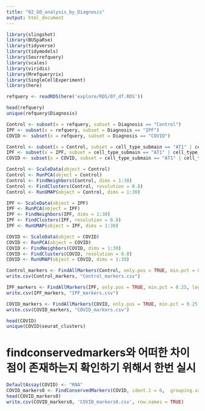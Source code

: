 ```yaml
---
title: "02_GO_analysis_by_Diagnosis"
output: html_document
---
```


```r
library(slingshot)
library(BUSpaRse)
library(tidyverse)
library(tidymodels)
library(Seurrefquery)
library(scales)
library(viridis)
library(Mrefqueryrix)
library(SingleCellExperiment)
library(here)
```

```r
refquery <- readRDS(here('explore/RDS/07_df.RDS'))
```

```r
head(refquery)
unique(refquery$Diagnosis)
```

```r
Control <- subset(x = refquery, subset = Diagnosis == "Control")
IPF <- subset(x = refquery, subset = Diagnosis == "IPF")
COVID <- subset(x = refquery, subset = Diagnosis == "COVID")
```

```r
Control <- subset(x = Control, subset = cell_type_submain == "AT1" | cell_type_submain == "AT2")
IPF <- subset(x = IPF, subset = cell_type_submain == "AT1" | cell_type_submain == "AT2")
COVID <- subset(x = COVID, subset = cell_type_submain == "AT1" | cell_type_submain == "AT2")
```

```r
Control <- ScaleData(object = Control)
Control <- RunPCA(object = Control)
Control <- FindNeighbors(Control, dims = 1:30)
Control <- FindClusters(Control, resolution = 0.8)
Control <- RunUMAP(object = Control, dims = 1:30)

IPF <- ScaleData(object = IPF)
IPF <- RunPCA(object = IPF)
IPF <- FindNeighbors(IPF, dims = 1:30)
IPF <- FindClusters(IPF, resolution = 0.8)
IPF <- RunUMAP(object = IPF, dims = 1:30)

COVID <- ScaleData(object = COVID)
COVID <- RunPCA(object = COVID)
COVID <- FindNeighbors(COVID, dims = 1:30)
COVID <- FindClusters(COVID, resolution = 0.8)
COVID <- RunUMAP(object = COVID, dims = 1:30)
```

```r
Control_markers <- FindAllMarkers(Control, only.pos = TRUE, min.pct = 0.25, logfc.threshold = 0.25)
write.csv(Control_markers, "Control_markers.csv")

IPF_markers <- FindAllMarkers(IPF, only.pos = TRUE, min.pct = 0.25, logfc.threshold = 0.25)
write.csv(IPF_markers, "IPF_markers.csv")

COVID_markers <- FindAllMarkers(COVID, only.pos = TRUE, min.pct = 0.25, logfc.threshold = 0.25)
write.csv(COVID_markers, "COVID_markers.csv")
```

```r
head(COVID)
unique(COVID$seurat_clusters)
```

# findconservedmarkers와 어떠한 차이점이 존재하는지 확인하기 위해서 한번 실시 
```r
DefaultAssay(COVID) <- "RNA"
COVID_markers0 <- FindConservedMarkers(COVID, ident.1 = 0,  grouping.var = "Diagnosis", verbose = T)
head(COVID_markers0)
write.csv(COVID_markers0, 'COVID_markers0.csv', row.names = TRUE)
```





